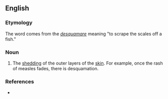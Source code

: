 ==English==

===Etymology===
The word comes from the {{L.}}''[[desquamare]]'' meaning "to scrape the scales off a fish."

===Noun===
{{en-noun}}

# {{medical}} The [[shedding]] of the outer layers of the [[skin]]. For example, once the rash of  measles fades, there is desquamation. 

===References===
*{{R:Webster 1913}}